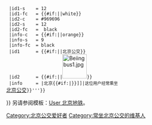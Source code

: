 {{Userbox-2
  |border-c = #969696
  |border-s = 1
  |id1-c    = {{#if:{{{Color1|}}}|{{{Color1}}}|#969696}}
  |id1-s    = 12
  |id1-fc   = {{#if:{{{Color2|}}}|{{{Color2}}}|white}}
  |id2-c    = #969696
  |id2-s    = 12
  |id2-fc   =  black
  |info-c   = {{#if:{{{Color3|}}}|{{{Color3}}}|orange}}
  |info-s   = 9
  |info-fc  = black
  |id1      = {{#if:{{{Number|}}}|'''{{{Number}}}'''|北京公交}}
  |id2      = {{#if:{{{Picture|}}}|'''{{{Picture}}}'''|[[File:Beiingbus1.jpg|65px]]}}
  |info     = {{center|'''{{#if:{{{Name|}}}|这位用户经常乘坐<br/>[[北京{{#if:{{{Type|}}}|{{{Type}}}}}{{{Name}}}|北京{{#if:{{{Type|}}}|{{{Type}}}}}{{{Name}}}]]|<span style="font-size:small;">这位用户经常乘坐</span><br/><span style="font-size:medium;">[[北京公交]]</span>}}'''}}
}}<noinclude>
{{Documentation}}
另请参阅模板：[[Template:User_北京地铁|User 北京地铁]]。
[[Category:北京公交爱好者]]
[[Category:常坐北京公交的维基人]]
</noinclude>